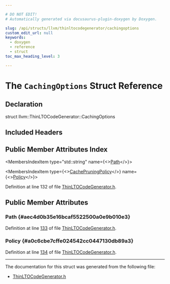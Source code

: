 ```yaml
---

# DO NOT EDIT!
# Automatically generated via docusaurus-plugin-doxygen by Doxygen.

slug: /api/structs/llvm/thinltocodegenerator/cachingoptions
custom_edit_url: null
keywords:
  - doxygen
  - reference
  - struct
toc_max_heading_level: 3

---
```





# The `CachingOptions` Struct Reference

<DoxygenPage pluginConfig={pluginConfig}>



## Declaration

<CodeBlock>struct llvm::ThinLTOCodeGenerator::CachingOptions</CodeBlock>

## Included Headers

<IncludesList>
<IncludesListItem
  filePath="llvm/LTO/legacy/ThinLTOCodeGenerator.h"
  permalink="/docs/api/files/include/include/llvm/include/llvm/lto/include/llvm/lto/legacy/thinltocodegenerator-h"
  isLocal="true" />
</IncludesList>

## Public Member Attributes Index

<MembersIndex>

<MembersIndexItem
  type="std::string"
  name={<><a href="#aec4d0b35e16bcaf5522500a0e9b010e3">Path</a></>}>
</MembersIndexItem>

<MembersIndexItem
  type={<><a href="/docs/api/structs/llvm/cachepruningpolicy">CachePruningPolicy</a></>}
  name={<><a href="#a0c6cbe7cffe024542cc0447130db89a3">Policy</a></>}>
</MembersIndexItem>

</MembersIndex>


Definition at line 132 of file <a href="/docs/api/files/include/include/llvm/include/llvm/lto/include/llvm/lto/legacy/thinltocodegenerator-h">ThinLTOCodeGenerator.h</a>.

<SectionDefinition>

## Public Member Attributes

### Path {#aec4d0b35e16bcaf5522500a0e9b010e3}

<MemberDefinition
  prototype="std::string llvm::ThinLTOCodeGenerator::CachingOptions::Path">

Definition at line <a href="/docs/api/files/include/include/llvm/include/llvm/lto/include/llvm/lto/legacy/thinltocodegenerator-h/#l00133">133</a> of file <a href="/docs/api/files/include/include/llvm/include/llvm/lto/include/llvm/lto/legacy/thinltocodegenerator-h">ThinLTOCodeGenerator.h</a>.
</MemberDefinition>

### Policy {#a0c6cbe7cffe024542cc0447130db89a3}

<MemberDefinition
  prototype="CachePruningPolicy llvm::ThinLTOCodeGenerator::CachingOptions::Policy">

Definition at line <a href="/docs/api/files/include/include/llvm/include/llvm/lto/include/llvm/lto/legacy/thinltocodegenerator-h/#l00134">134</a> of file <a href="/docs/api/files/include/include/llvm/include/llvm/lto/include/llvm/lto/legacy/thinltocodegenerator-h">ThinLTOCodeGenerator.h</a>.
</MemberDefinition>

</SectionDefinition>

<hr/>

The documentation for this struct was generated from the following file:

<ul>
<li><a href="/docs/api/files/include/include/llvm/include/llvm/lto/include/llvm/lto/legacy/thinltocodegenerator-h">ThinLTOCodeGenerator.h</a></li>
</ul>

</DoxygenPage>
